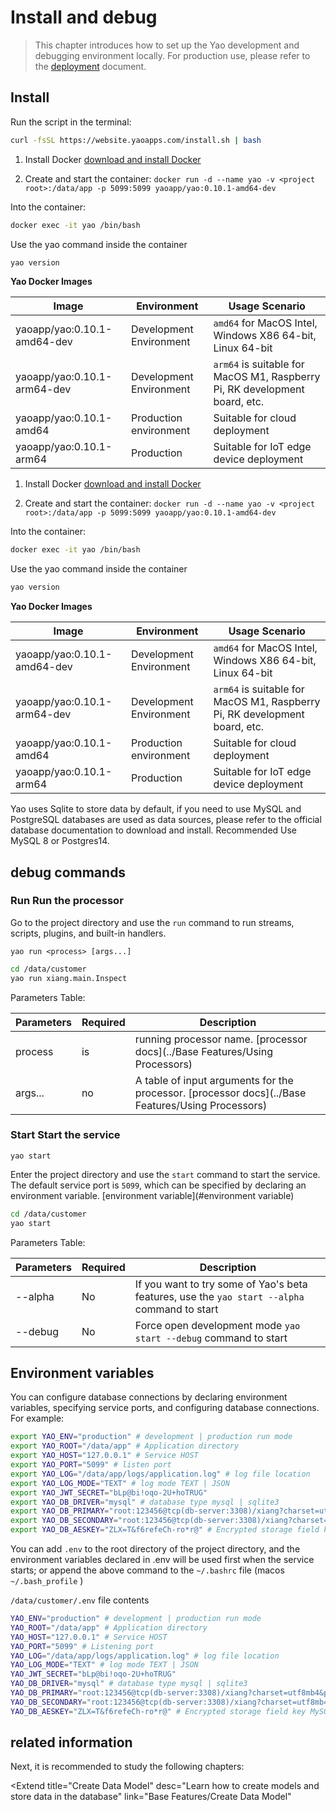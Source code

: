 # Install and debug

<blockquote>

This chapter introduces how to set up the Yao development and debugging environment locally. For production use, please refer to the <a href="../Deploy/Introduction">deployment</a> document.

</blockquote>

## Install

<Tabs defaultActiveKey='1'>
<TabPane tab='Linux & MacOS' key='1'>

Run the script in the terminal:

```bash
curl -fsSL https://website.yaoapps.com/install.sh | bash
```

</TabPane>

<TabPane tab='Windows' key='2'>

1. Install Docker [download and install Docker](https://docs.docker.com/desktop/windows/install/)

2. Create and start the container: `docker run -d --name yao -v <project root>:/data/app -p 5099:5099 yaoapp/yao:0.10.1-amd64-dev`

Into the container:

```bash
docker exec -it yao /bin/bash
```

Use the yao command inside the container

```bash
yao version
```

**Yao Docker Images**

| Image                       | Environment             | Usage Scenario                                                             |
| --------------------------- | ----------------------- | -------------------------------------------------------------------------- |
| yaoapp/yao:0.10.1-amd64-dev | Development Environment | `amd64` for MacOS Intel, Windows X86 64-bit, Linux 64-bit                  |
| yaoapp/yao:0.10.1-arm64-dev | Development Environment | `arm64` is suitable for MacOS M1, Raspberry Pi, RK development board, etc. |
| yaoapp/yao:0.10.1-amd64     | Production environment  | Suitable for cloud deployment                                              |
| yaoapp/yao:0.10.1-arm64     | Production              | Suitable for IoT edge device deployment                                    |

</TabPane>

<TabPane tab='Docker (recommended)' key='3'>

1. Install Docker [download and install Docker](https://docs.docker.com/get-docker/)

2. Create and start the container: `docker run -d --name yao -v <project root>:/data/app -p 5099:5099 yaoapp/yao:0.10.1-amd64-dev`

Into the container:

```bash
docker exec -it yao /bin/bash
```

Use the yao command inside the container

```bash
yao version
```

**Yao Docker Images**

| Image                       | Environment             | Usage Scenario                                                             |
| --------------------------- | ----------------------- | -------------------------------------------------------------------------- |
| yaoapp/yao:0.10.1-amd64-dev | Development Environment | `amd64` for MacOS Intel, Windows X86 64-bit, Linux 64-bit                  |
| yaoapp/yao:0.10.1-arm64-dev | Development Environment | `arm64` is suitable for MacOS M1, Raspberry Pi, RK development board, etc. |
| yaoapp/yao:0.10.1-amd64     | Production environment  | Suitable for cloud deployment                                              |
| yaoapp/yao:0.10.1-arm64     | Production              | Suitable for IoT edge device deployment                                    |

</TabPane>

</Tabs>

<Notice type="success">
  Yao uses Sqlite to store data by default, if you need to use MySQL and
  PostgreSQL databases are used as data sources, please refer to the official
  database documentation to download and install. Recommended Use MySQL 8 or
  Postgres14.
</Notice>

## debug commands

### Run Run the processor

Go to the project directory and use the `run` command to run streams, scripts, plugins, and built-in handlers.

`yao run <process> [args...]`

```bash
cd /data/customer
yao run xiang.main.Inspect
```

Parameters Table:

| Parameters | Required | Description                                                                                       |
| ---------- | -------- | ------------------------------------------------------------------------------------------------- |
| process    | is       | running processor name. [processor docs](../Base Features/Using Processors)                       |
| args...    | no       | A table of input arguments for the processor. [processor docs](../Base Features/Using Processors) |

### Start Start the service

`yao start`

Enter the project directory and use the `start` command to start the service. The default service port is `5099`, which can be specified by declaring an environment variable. [environment variable](#environment variable)

```bash
cd /data/customer
yao start
```

Parameters Table:

| Parameters | Required | Description                                                                                  |
| ---------- | -------- | -------------------------------------------------------------------------------------------- |
| --alpha    | No       | If you want to try some of Yao's beta features, use the `yao start --alpha` command to start |
| --debug    | No       | Force open development mode `yao start --debug` command to start                             |

## Environment variables

You can configure database connections by declaring environment variables, specifying service ports, and configuring database connections. For example:

```bash
export YAO_ENV="production" # development | production run mode
export YAO_ROOT="/data/app" # Application directory
export YAO_HOST="127.0.0.1" # Service HOST
export YAO_PORT="5099" # listen port
export YAO_LOG="/data/app/logs/application.log" # log file location
export YAO_LOG_MODE="TEXT" # log mode TEXT | JSON
export YAO_JWT_SECRET="bLp@bi!oqo-2U+hoTRUG"
export YAO_DB_DRIVER="mysql" # database type mysql | sqlite3
export YAO_DB_PRIMARY="root:123456@tcp(db-server:3308)/xiang?charset=utf8mb4&parseTime=True&loc=Local" # Main library connection
export YAO_DB_SECONDARY="root:123456@tcp(db-server:3308)/xiang?charset=utf8mb4&parseTime=True&loc=Local" # Connect from the library
export YAO_DB_AESKEY="ZLX=T&f6refeCh-ro*r@" # Encrypted storage field key MySQL Only
```

You can add `.env` to the root directory of the project directory, and the environment variables declared in .env will be used first when the service starts; or append the above command to the `~/.bashrc` file (macos `~/.bash_profile` )

`/data/customer/.env` file contents

```bash
YAO_ENV="production" # development | production run mode
YAO_ROOT="/data/app" # Application directory
YAO_HOST="127.0.0.1" # Service HOST
YAO_PORT="5099" # Listening port
YAO_LOG="/data/app/logs/application.log" # log file location
YAO_LOG_MODE="TEXT" # log mode TEXT | JSON
YAO_JWT_SECRET="bLp@bi!oqo-2U+hoTRUG"
YAO_DB_DRIVER="mysql" # database type mysql | sqlite3
YAO_DB_PRIMARY="root:123456@tcp(db-server:3308)/xiang?charset=utf8mb4&parseTime=True&loc=Local" # Main library connection
YAO_DB_SECONDARY="root:123456@tcp(db-server:3308)/xiang?charset=utf8mb4&parseTime=True&loc=Local" # Connect from the library
YAO_DB_AESKEY="ZLX=T&f6refeCh-ro*r@" # Encrypted storage field key MySQL Only

```

<!--
## Video explanation

<Video src="https://player.bilibili.com/player.html?aid=507380047&bvid=BV1Sg411w7hs&cid=465617729&page=1"></Video>

-->

## related information

Next, it is recommended to study the following chapters:

<Extend
  title="Create Data Model"
  desc="Learn how to create models and store data in the database"
  link="Base Features/Create Data Model"
></Extend>

<Div style={{ display: "flex", justifyContent: "space-between" }}>
  <Link
    type="prev"
    title="Getting Started"
    link="Introduction/Getting Started"
  ></Link>
  <Link
    type="next"
    title="YAO Architecture Analysis"
    link="Introduction/YAO Architecture Analysis"
  ></Link>
</Div>
